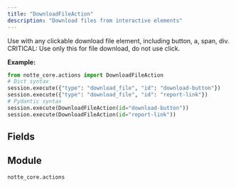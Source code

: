 ```yaml
---
title: "DownloadFileAction"
description: "Download files from interactive elements"
---
```


Use with any clickable download file element, including button, a, span, div. CRITICAL: Use only this for file download, do not use click.

**Example:**
```python
from notte_core.actions import DownloadFileAction
# Dict syntax
session.execute({"type": "download_file", "id": "download-button"})
session.execute({"type": "download_file", "id": "report-link"})
# Pydantic syntax
session.execute(DownloadFileAction(id="download-button"))
session.execute(DownloadFileAction(id="report-link"))
```

## Fields

<ParamField path="type" type="Literal['download_file']" required>
</ParamField>

<ParamField path="category" type="str" required>
</ParamField>

<ParamField path="description" type="str" required>
</ParamField>

<ParamField path="id" type="str" required>
</ParamField>

<ParamField path="selector" type="UnionType[NodeSelectors, None]" required>
</ParamField>

<ParamField path="press_enter" type="UnionType[bool, None]" required>
</ParamField>

<ParamField path="text_label" type="UnionType[str, None]" required>
</ParamField>

<ParamField path="param" type="UnionType[ActionParameter, None]" required>
</ParamField>


## Module

`notte_core.actions`
